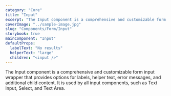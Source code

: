 ```yaml
---
category: "Core"
title: "Input"
excerpt: "The Input component is a comprehensive and customizable form input wrapper that provides options for labels, helper text, error messages, and additional child content."
coverImage: "../sample-image.jpg"
slug: "Components/Form/Input"
storybook: true
mainComponent: "Input"
defaultProps:
  labelText: "No results"
  helperText: "large"
  children: "<input />"
---
```


The Input component is a comprehensive and customizable form input wrapper that provides options for labels, helper text, error messages, and additional child content.
It is used by all input components, such as Text Input, Select, and Text Area.
